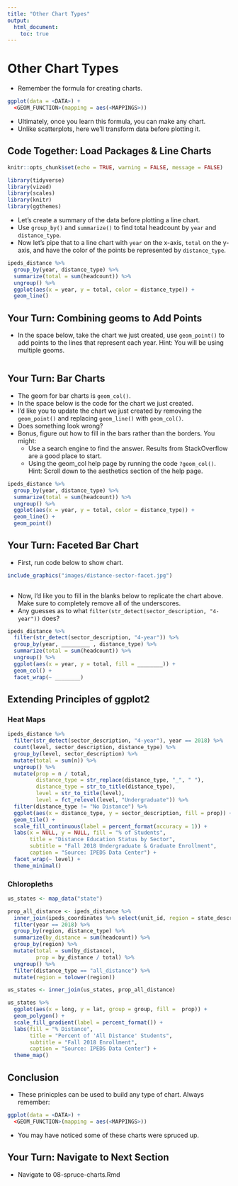 ```yaml
---
title: "Other Chart Types"
output:
  html_document:
    toc: true
---
```


# Other Chart Types

- Remember the  formula for creating charts.

```r

ggplot(data = <DATA>) + 
  <GEOM_FUNCTION>(mapping = aes(<MAPPINGS>))

```

- Ultimately, once you learn this formula, you can make any chart.
- Unlike scatterplots, here we'll transform data before plotting it.

## Code Together: Load Packages & Line Charts


```r
knitr::opts_chunk$set(echo = TRUE, warning = FALSE, message = FALSE)

library(tidyverse)
library(vized)
library(scales)
library(knitr)
library(ggthemes)

```

- Let's create a summary of the data before plotting a line chart.
- Use `group_by()` and `summarize()` to find total headcount by `year` and `distance_type`.
- Now let's pipe that to a line chart with `year` on the x-axis, `total` on the y-axis, and have the color of the points be represented by `distance_type`.

```r

ipeds_distance %>% 
  group_by(year, distance_type) %>% 
  summarize(total = sum(headcount)) %>% 
  ungroup() %>% 
  ggplot(aes(x = year, y = total, color = distance_type)) +
  geom_line() 
```

## Your Turn: Combining geoms to Add Points

- In the space below, take the chart we just created, use `geom_point()` to add points to the lines that represent each year. Hint: You will be using multiple geoms.

```r

```

## Your Turn: Bar Charts

- The geom for bar charts is `geom_col()`.
- In the space below is the code for the chart we just created.
- I'd like you to update the chart we just created by removing the `geom_point()` and replacing `geom_line()` with `geom_col()`. 
- Does something look wrong? 
- Bonus, figure out how to fill in the bars rather than the borders. You might:
    - Use a search engine to find the answer. Results from StackOverflow are a good place to start.
    - Using the geom_col help page by running the code `?geom_col()`. Hint: Scroll down to the aesthetics section of the help page.
    
    
```r
ipeds_distance %>% 
  group_by(year, distance_type) %>% 
  summarize(total = sum(headcount)) %>% 
  ungroup() %>% 
  ggplot(aes(x = year, y = total, color = distance_type)) +
  geom_line() +
  geom_point()
```

## Your Turn: Faceted Bar Chart

- First, run code below to show chart.

```r

include_graphics("images/distance-sector-facet.jpg")
  
```

- Now, I'd like you to fill in the blanks below to replicate the chart above. Make sure to completely remove all of the underscores.
- Any guesses as to what ` filter(str_detect(sector_description, "4-year"))` does?


```r

ipeds_distance %>% 
  filter(str_detect(sector_description, "4-year")) %>% 
  group_by(year, _________ , distance_type) %>% 
  summarize(total = sum(headcount)) %>% 
  ungroup() %>% 
  ggplot(aes(x = year, y = total, fill = ________)) +
  geom_col() +
  facet_wrap(~ ________)
```


## Extending Principles of ggplot2

### Heat Maps

```r

ipeds_distance %>% 
  filter(str_detect(sector_description, "4-year"), year == 2018) %>% 
  count(level, sector_description, distance_type) %>% 
  group_by(level, sector_description) %>% 
  mutate(total = sum(n)) %>% 
  ungroup() %>% 
  mutate(prop = n / total,
         distance_type = str_replace(distance_type, "_", " "),
         distance_type = str_to_title(distance_type),
         level = str_to_title(level),
         level = fct_relevel(level, "Undergraduate")) %>% 
  filter(distance_type != "No Distance") %>% 
  ggplot(aes(x = distance_type, y = sector_description, fill = prop)) +
  geom_tile() +
  scale_fill_continuous(label = percent_format(accuracy = 1)) +
  labs(x = NULL, y = NULL, fill = "% of Students",
       title = "Distance Education Status by Sector",
       subtitle = "Fall 2018 Undergraduate & Graduate Enrollment",
       caption = "Source: IPEDS Data Center") +
  facet_wrap(~ level) +
  theme_minimal() 

```

### Chloropleths

```r
us_states <- map_data("state")

prop_all_distance <- ipeds_distance %>% 
  inner_join(ipeds_coordinates %>% select(unit_id, region = state_description)) %>% 
  filter(year == 2018) %>% 
  group_by(region, distance_type) %>% 
  summarize(by_distance = sum(headcount)) %>% 
  group_by(region) %>% 
  mutate(total = sum(by_distance),
         prop = by_distance / total) %>% 
  ungroup() %>% 
  filter(distance_type == "all_distance") %>% 
  mutate(region = tolower(region))

us_states <- inner_join(us_states, prop_all_distance)

us_states %>% 
  ggplot(aes(x = long, y = lat, group = group, fill =  prop)) +
  geom_polygon() +
  scale_fill_gradient(label = percent_format()) +
  labs(fill = "% Distance", 
       title = "Percent of 'All Distance' Students",
       subtitle = "Fall 2018 Enrollment",
       caption = "Source: IPEDS Data Center") +
  theme_map()


```

## Conclusion

- These prinicples can be used to build any type of chart. Always remember:

```r

ggplot(data = <DATA>) + 
  <GEOM_FUNCTION>(mapping = aes(<MAPPINGS>))

```

- You may have noticed some of these charts were spruced up.

## Your Turn: Navigate to Next Section

- Navigate to 08-spruce-charts.Rmd

